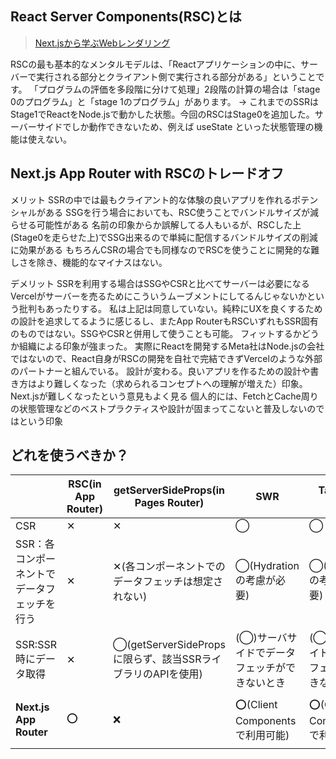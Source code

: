 
## React Server Components(RSC)とは
> [Next.jsから学ぶWebレンダリング](https://zenn.dev/suzu_4/articles/2e6dbb25c12ee5)

RSCの最も基本的なメンタルモデルは、「Reactアプリケーションの中に、サーバーで実行される部分とクライアント側で実行される部分がある」ということです。
「プログラムの評価を多段階に分けて処理」2段階の計算の場合は「stage 0のプログラム」と「stage 1のプログラム」があります。
→ これまでのSSRはStage1でReactをNode.jsで動かした状態。今回のRSCはStage0を追加した。サーバーサイドでしか動作できないため、例えば useState といった状態管理の機能は使えない。

## Next.js App Router with RSCのトレードオフ
メリット
SSRの中では最もクライアント的な体験の良いアプリを作れるポテンシャルがある
SSGを行う場合においても、RSC使うことでバンドルサイズが減らせる可能性がある
名前の印象からか誤解してる人もいるが、RSCした上(Stage0を走らせた上)でSSG出来るので単純に配信するバンドルサイズの削減に効果がある
もちろんCSRの場合でも同様なのでRSCを使うことに開発的な難しさを除き、機能的なマイナスはない。

デメリット
SSRを利用する場合はSSGやCSRと比べてサーバーは必要になる
Vercelがサーバーを売るためにこういうムーブメントにしてるんじゃないかという批判もあったりする。
私は上記は同意していない。純粋にUXを良くするための設計を追求してるように感じるし、またApp RouterもRSCいずれもSSR固有のものではない。SSGやCSRと併用して使うことも可能。
フィットするかどうか組織による印象が強まった。
実際にReactを開発するMeta社はNode.jsの会社ではないので、React自身がRSCの開発を自社で完結できずVercelのような外部のパートナーと組んでいる。
設計が変わる。良いアプリを作るための設計や書き方はより難しくなった（求められるコンセプトへの理解が増えた）印象。Next.jsが難しくなったという意見もよく見る
個人的には、FetchとCache周りの状態管理などのベストプラクティスや設計が固まってこないと普及しないのではという印象


## どれを使うべきか？
| | RSC(in App Router) |	getServerSideProps(in Pages Router) | SWR | TanStack Query | useEffect |
| ---- | ---- | ---- | ---- | ---- | ---- |
| CSR | ✕ | ✕ | ◯ | ◯ | △ |
| SSR：各コンポーネントでデータフェッチを行う | ✕ | ✕(各コンポーネントでのデータフェッチは想定されない) | ◯(Hydrationの考慮が必要) | ◯(Hydrationの考慮が必要) | △(サーバサイドでデータフェッチができないとき) |
| SSR:SSR時にデータ取得 | ✕ | ◯(getServerSidePropsに限らず、該当SSRライブラリのAPIを使用) | (◯)サーバサイドでデータフェッチができないとき | (◯)サーバサイドでデータフェッチができないとき | △(サーバサイドでデータフェッチができないとき) |
| **Next.js App Router** | ⭕️ | ❌ | ⭕️(Client Components で利用可能) | ⭕️(Client Components で利用可能) | Client Components で利用可能(△) |
